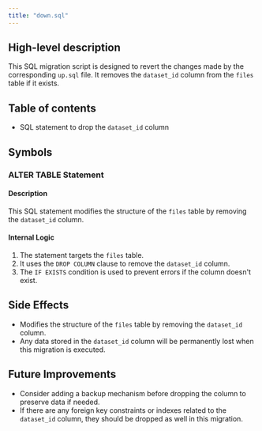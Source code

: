 ```yaml
---
title: "down.sql"
---
```


## High-level description
This SQL migration script is designed to revert the changes made by the corresponding `up.sql` file. It removes the `dataset_id` column from the `files` table if it exists.

## Table of contents
- SQL statement to drop the `dataset_id` column

## Symbols

### ALTER TABLE Statement
#### Description
This SQL statement modifies the structure of the `files` table by removing the `dataset_id` column.

#### Internal Logic
1. The statement targets the `files` table.
2. It uses the `DROP COLUMN` clause to remove the `dataset_id` column.
3. The `IF EXISTS` condition is used to prevent errors if the column doesn't exist.

## Side Effects
- Modifies the structure of the `files` table by removing the `dataset_id` column.
- Any data stored in the `dataset_id` column will be permanently lost when this migration is executed.

## Future Improvements
- Consider adding a backup mechanism before dropping the column to preserve data if needed.
- If there are any foreign key constraints or indexes related to the `dataset_id` column, they should be dropped as well in this migration.
